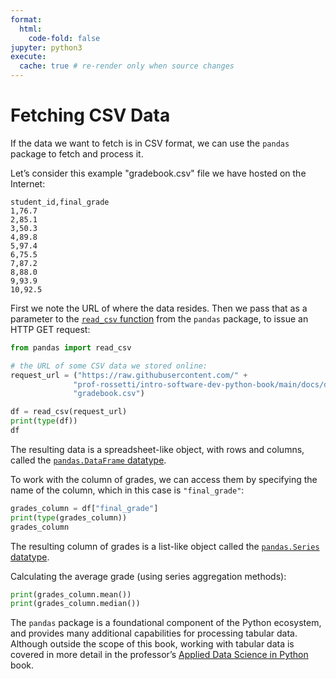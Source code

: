 ```yaml
---
format:
  html:
    code-fold: false
jupyter: python3
execute:
  cache: true # re-render only when source changes
---
```



# Fetching CSV Data


If the data we want to fetch is in CSV format, we can use the `pandas` package to fetch and process it.

Let's consider this example \"gradebook.csv\" file we have hosted on the Internet:


```csv
student_id,final_grade
1,76.7
2,85.1
3,50.3
4,89.8
5,97.4
6,75.5
7,87.2
8,88.0
9,93.9
10,92.5
```

First we note the URL of where the data resides. Then we pass that as a parameter to the [`read_csv` function](https://pandas.pydata.org/docs/reference/api/pandas.read_csv.html){target=blank} from the `pandas` package, to issue an HTTP GET request:

```python
from pandas import read_csv

# the URL of some CSV data we stored online:
request_url = ("https://raw.githubusercontent.com/" +
              "prof-rossetti/intro-software-dev-python-book/main/docs/data/" +
              "gradebook.csv")

df = read_csv(request_url)
print(type(df))
df
```

The resulting data is a spreadsheet-like object, with rows and columns, called the [`pandas.DataFrame` datatype](https://pandas.pydata.org/docs/reference/api/pandas.DataFrame.html){target=blank}.

To work with the column of grades, we can access them by specifying the name of the column, which in this case is `"final_grade"`:

```python
grades_column = df["final_grade"]
print(type(grades_column))
grades_column
```

The resulting column of grades is a list-like object called the [`pandas.Series` datatype](https://pandas.pydata.org/docs/reference/api/pandas.Series.html){target=blank}.

Calculating the average grade (using series aggregation methods):

```python
print(grades_column.mean())
print(grades_column.median())
```

The `pandas` package is a foundational component of the Python ecosystem, and provides many additional capabilities for processing tabular data. Although outside the scope of this book, working with tabular data is covered in more detail in the professor's [Applied Data Science in Python](https://prof-rossetti.github.io/applied-data-science-python-book/notes/pandas/obtaining-dataframes.html) book.

